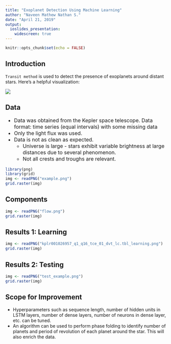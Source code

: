 ```yaml
---
title: "Exoplanet Detection Using Machine Learning"
author: "Naveen Mathew Nathan S."
date: "April 21, 2019"
output:
  ioslides_presentation:
    widescreen: true
---
```


```r
knitr::opts_chunk$set(echo = FALSE)
```

## Introduction

`Transit method` is used to detect the presence of exoplanets around distant stars. Here's a helpful visualization:

![](transitgif2.gif)

## Data

<font size="3">

- Data was obtained from the Kepler space telescope. Data format: time series (equal intervals) with some missing data
- Only the light flux was used.
- Data is not as clean as expected.
    - Universe is large - stars exhibit variable brightness at large distances due to several phenomenon.
    - Not all crests and troughs are relevant.

</font>

```r
library(png)
library(grid)
img <- readPNG("example.png")
grid.raster(img)
```

## Components

```r
img <- readPNG("flow.png")
grid.raster(img)
```

## Results 1: Learning

```r
img <- readPNG("kplr001026957_q1_q16_tce_01_dvt_lc.tbl_learning.png")
grid.raster(img)
```

## Results 2: Testing

```r
img <- readPNG("test_example.png")
grid.raster(img)
```


## Scope for Improvement

- Hyperparameters such as sequence length, number of hidden units in LSTM layers, number of dense layers, number of neurons in dense layer, etc. can be tuned.
- An algorithm can be used to perform phase folding to identify number of planets and period of revolution of each planet around the star. This will also enrich the data.